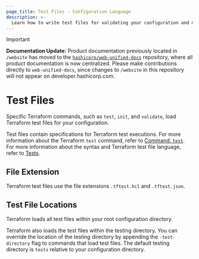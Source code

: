 ```yaml
---
page_title: Test Files - Configuration Language
description: >-
  Learn how to write test files for validating your configuration and modules.
---
```


> [!IMPORTANT]  
> **Documentation Update:** Product documentation previously located in `/website` has moved to the [`hashicorp/web-unified-docs`](https://github.com/hashicorp/web-unified-docs) repository, where all product documentation is now centralized. Please make contributions directly to `web-unified-docs`, since changes to `/website` in this repository will not appear on developer.hashicorp.com.

# Test Files

Specific Terraform commands, such as `test`, `init`, and `validate`, load Terraform test files for your configuration.

Test files contain specifications for Terraform test executions. For more information about the Terraform `test` command, refer to [Command: `test`](/terraform/cli/commands/test). For more information about the syntax and Terraform test file language, refer to [Tests](/terraform/language/tests).

## File Extension

Terraform test files use the file extensions `.tftest.hcl` and `.tftest.json`.

## Test File Locations

Terraform loads all test files within your root configuration directory.

Terraform also loads the test files within the testing directory. You can override the location of the testing directory by appending the `-test-directory` flag to commands that load test files. The default testing directory is `tests` relative to your configuration directory.
